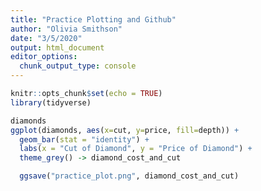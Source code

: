 ```yaml
---
title: "Practice Plotting and Github"
author: "Olivia Smithson"
date: "3/5/2020"
output: html_document
editor_options: 
  chunk_output_type: console
---
```


```r
knitr::opts_chunk$set(echo = TRUE)
library(tidyverse)

```


```r
diamonds
ggplot(diamonds, aes(x=cut, y=price, fill=depth)) +
  geom_bar(stat = "identity") +
  labs(x = "Cut of Diamond", y = "Price of Diamond") +
  theme_grey() -> diamond_cost_and_cut

  ggsave("practice_plot.png", diamond_cost_and_cut)
  

```



```r

```


